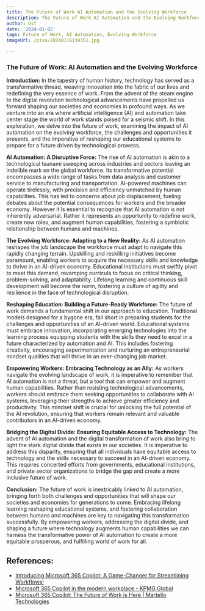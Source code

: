 ```yaml
---
title: The Future of Work AI Automation and the Evolving Workforce
description: The Future of Work AI Automation and the Evolving Workforce
author: Usf
date: '2024-01-02'
tags: Future of Work, AI Automation, Evolving Workforce
imageUrl: /pixa/20240116134351.jpg

---
```

### The Future of Work: AI Automation and the Evolving Workforce

**Introduction:**
In  the tapestry of human history, technology has served as  a transformative thread, weaving innovation into the fabric of our lives and redefining the very essence of work. From the advent of the steam engine to the digital revolution technological advancements have propelled us forward shaping our societies and economies in profound ways. As we venture  into an era where artificial intelligence (AI) and automation take center  stage the world of work stands poised for  a seismic shift. In  this exploration, we delve into the future of work, examining the impact of AI automation on the evolving workforce, the challenges and opportunities it presents, and the imperative of reshaping our educational systems to prepare  for a future driven by technological prowess.

**AI Automation:  A  Disruptive Force:**
The rise of AI automation is akin to  a technological tsunami sweeping across industries and sectors leaving an indelible mark on the global workforce. Its transformative potential  encompasses a  wide range of tasks from data analysis and customer service to manufacturing and transportation. AI-powered machines  can  operate tirelessly, with precision and efficiency unmatched by human capabilities. This has led to  concerns about job displacement,  fueling debates about the potential consequences for  workers and the broader economy. However it is essential to recognize that AI automation is not  inherently  adversarial. Rather it represents an opportunity to redefine work, create new roles, and augment human capabilities, fostering a symbiotic relationship between humans and machines.

**The Evolving Workforce:  Adapting to a New Reality:**
As AI automation reshapes the job landscape  the workforce must adapt to navigate this rapidly changing  terrain. Upskilling and reskilling  initiatives become paramount,  enabling workers to acquire  the necessary skills and knowledge to thrive in  an AI-driven economy. Educational institutions must swiftly pivot to meet this demand, revamping curricula to focus on  critical thinking, problem-solving, and adaptability. Lifelong learning and continuous skill development will become the norm, fostering a culture of agility and resilience in the  face of technological disruption.

**Reshaping Education:  Building  a Future-Ready Workforce:**
The  future of work demands  a  fundamental shift in our approach to education.  Traditional  models designed for a bygone era, fall short in preparing students for the challenges and opportunities of an AI-driven world. Educational systems must embrace innovation,  incorporating emerging technologies into the learning process equipping students with the skills they need to excel in a future characterized by  automation and AI. This includes fostering creativity, encouraging experimentation and nurturing an entrepreneurial  mindset qualities that will thrive in an ever-changing job market.

**Empowering Workers: Embracing Technology as an Ally:**
As  workers navigate the evolving landscape of  work, it is imperative to remember that AI  automation is not a threat, but a tool that can  empower and augment human  capabilities. Rather  than resisting technological  advancements, workers should  embrace them  seeking opportunities to  collaborate with AI systems, leveraging their strengths to achieve greater efficiency and productivity. This mindset shift is crucial for  unlocking  the full potential of the AI revolution, ensuring that workers remain relevant and valuable  contributors  in an AI-driven economy.

**Bridging the Digital Divide: Ensuring Equitable  Access to Technology:**
The advent  of AI automation and the digital transformation of work also bring to light the stark digital divide  that exists in our societies. It  is imperative to address this disparity, ensuring that all individuals have equitable access to technology and the skills necessary to succeed in an AI-driven economy. This requires concerted efforts from governments, educational institutions, and private sector organizations to bridge the gap and create  a more inclusive future of work.

**Conclusion:**
The  future of work is inextricably  linked to AI automation, bringing forth both challenges and opportunities that  will shape our societies  and economies for  generations to come. Embracing lifelong learning reshaping educational systems,  and fostering collaboration between humans and machines are key to navigating this transformation successfully. By empowering workers, addressing the digital divide, and shaping a future where technology augments human capabilities we can harness the transformative power of AI automation to create a more equitable prosperous,  and  fulfilling world of work  for all.

## References:
- [Introducing Microsoft 365 Copilot: A Game-Changer for Streamlining Workflows!](https://www.communicationsquare.com/news/introducing-microsoft-copilot/)
- [Microsoft 365 Copilot in the modern workplace - KPMG Global](https://kpmg.com/xx/en/home/about/alliances/microsoft/reshaping-the-future-of-modern-work/unleashing-the-power-of-generative-ai-in-the-workplace.html)
- [Microsoft 365 Copilot: The Future of Work is Here | Martello Technologies](https://martellotech.com/blog/microsoft-365-copilot-the-future-of-work-is-here/)
